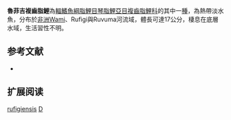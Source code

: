 {{Speciesbox 
| genus = Distichodus
| species = rufigiensis
| status = LC
| status_system = IUCN3.1
| authority =  [[Norman|Norman]], 1922
| synonyms = 
}}
'''魯菲吉複齒脂鯉'''為[[輻鰭魚綱|輻鰭魚綱]][[脂鯉目|脂鯉目]][[琴脂鯉亞目|琴脂鯉亞目]][[複齒脂鯉科|複齒脂鯉科]]的其中一[[種|種]]，為熱帶淡水魚，分布於[[非洲|非洲]]Wami、Rufigi與Ruvuma河流域，體長可達17公分，棲息在底層水域，生活習性不明。
==参考文献==
{{refbegin}}
*{{FishBase_species|genus=Distichodus|species=rufigiensis|year=2014|month=1}}
{{refend}}

== 扩展阅读 ==
{{refbegin}}
{{wikispecies-inline|Distichodus rufigiensis|魯菲吉複齒脂鯉}}
{{refend}}

{{Taxonbar|from=Q1940231}}

[[Category:複齒脂鯉屬|rufigiensis]]
[[Category:1922年描述的魚類|D]]

{{魚類小作品}}